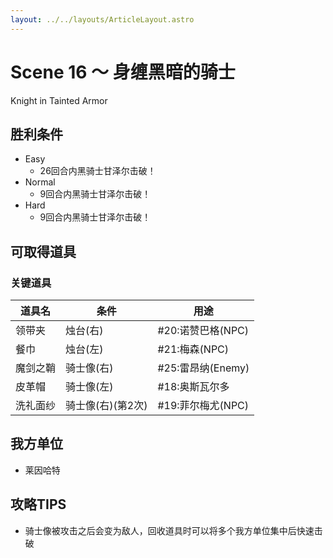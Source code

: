 ```yaml
---
layout: ../../layouts/ArticleLayout.astro
---
```

# Scene 16 ～ 身缠黑暗的骑士  

Knight in Tainted Armor

## 胜利条件 

- Easy
  - 26回合内黑骑士甘泽尔击破！
- Normal
  - 9回合内黑骑士甘泽尔击破！
- Hard
  - 9回合内黑骑士甘泽尔击破！

## 可取得道具 

### 关键道具

|道具名|条件|用途|
|---|---|---|
|领带夹|烛台(右)|#20:诺赞巴格(NPC)|
|餐巾|烛台(左)|#21:梅森(NPC)|
|魔剑之鞘|骑士像(右)|#25:雷昂纳(Enemy)|
|皮革帽|骑士像(左)|#18:奥斯瓦尔多|
|洗礼面纱|骑士像(右)(第2次)|#19:菲尔梅尤(NPC)|

## 我方单位 

- 莱因哈特

## 攻略TIPS 

- 骑士像被攻击之后会变为敌人，回收道具时可以将多个我方单位集中后快速击破
